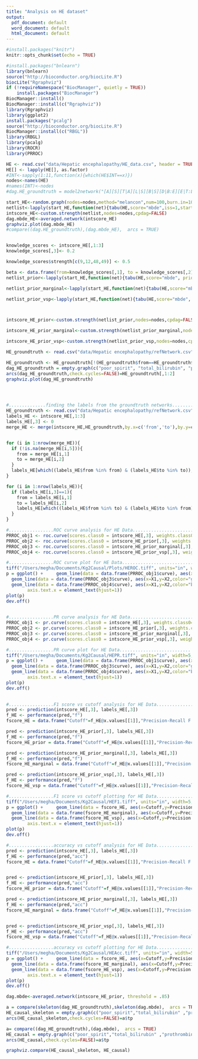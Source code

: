 ```yaml
---
title: "Analysis on HE dataset"
output:
  pdf_document: default
  word_document: default
  html_document: default
---
```


```r
#install.packages("knitr")
knitr::opts_chunk$set(echo = TRUE)
```


```r
#install.packages("bnlearn")
library(bnlearn)
source("http://bioconductor.org/biocLite.R")
biocLite("Rgraphviz")
if (!requireNamespace("BiocManager", quietly = TRUE))
    install.packages("BiocManager")
BiocManager::install()
BiocManager::install(c("Rgraphviz"))
library(Rgraphviz)
library(ggplot2)
install.packages("pcalg")
source("http://bioconductor.org/biocLite.R") 
BiocManager::install(c("RBGL"))
library(RBGL)
library(pcalg)
library(ROCR)
library(PRROC)
```


```r
HE <- read.csv("data/Hepatic encephalopathy/HE_data.csv", header = TRUE, stringsAsFactors=TRUE)
HE[] <- lapply(HE[], as.factor)
#INT<-sapply(1:11,function(x){which(HE$INT==x)})
nodes<-names(HE)
#names(INT)<-nodes
#dag.HE_groundtruth = model2network("[A][S][T|A][L|S][B|S][D|B:E][E|T:L][X|E]")

start_HE<-random.graph(nodes=nodes,method="melancon",num=100,burn.in=10^1, every=50)
netlist<-lapply(start_HE,function(net){tabu(HE,score="mbde",iss=1,start=net,tabu=50)})
intscore_HE<-custom.strength(netlist,nodes=nodes,cpdag=FALSE)
dag.mbde_HE<-averaged.network(intscore_HE)
graphviz.plot(dag.mbde_HE)
#compare((dag.HE_groundtruth),(dag.mbde_HE),  arcs = TRUE)


knowledge_scores <- intscore_HE[,1:3]
knowledge_scores[,3]<- 0.2

knowledge_scores$strength[c(9,12,48,49)] <- 0.5

beta <- data.frame(from=knowledge_scores[,1], to = knowledge_scores[,2], prob=knowledge_scores[,3],stringsAsFactors = FALSE)
netlist_prior<-lapply(start_HE,function(net){tabu(HE,score="mbde", prior = "cs",beta=beta,iss=1,start=net,tabu=50)})

netlist_prior_marginal<-lapply(start_HE,function(net){tabu(HE,score="mbde", prior = "marginal",iss=1,start=net,tabu=50)})

netlist_prior_vsp<-lapply(start_HE,function(net){tabu(HE,score="mbde", prior = "vsp",iss=1,start=net,tabu=50)})



intscore_HE_prior<-custom.strength(netlist_prior,nodes=nodes,cpdag=FALSE)

intscore_HE_prior_marginal<-custom.strength(netlist_prior_marginal,nodes=nodes,cpdag=FALSE)

intscore_HE_prior_vsp<-custom.strength(netlist_prior_vsp,nodes=nodes,cpdag=FALSE)
```

```r

HE_groundtruth <- read.csv("data/Hepatic encephalopathy/refNetwork.csv", header = TRUE, stringsAsFactors=FALSE)

HE_groundtruth <- HE_groundtruth[!(HE_groundtruth$from==HE_groundtruth$to),]
dag_HE_groundtruth = empty.graph(c("poor_spirit", "total_bilirubin", "prothrombin_time", "infection", "electrolyte_disorder", "diabete", "hepatorenal_syndrome", "HE" ),num=1)
arcs(dag_HE_groundtruth,check.cycles=FALSE)=HE_groundtruth[,1:2]
graphviz.plot(dag_HE_groundtruth)




#..............finding the labels from the groundtruth networks...............
HE_groundtruth <- read.csv("data/Hepatic encephalopathy/refNetwork.csv", header = TRUE)
labels_HE <- intscore_HE[,1:3]
labels_HE[,3] <- 0
merge_HE <- merge(intscore_HE,HE_groundtruth,by.x=c('from','to'),by.y=c('from','to'),all.x=TRUE)


for (i in 1:nrow(merge_HE)){
  if (!is.na(merge_HE[i,5])){
    from = merge_HE[i,1]
    to = merge_HE[i,2]
  }
  labels_HE[which((labels_HE$from %in% from) & (labels_HE$to %in% to)),3] <- 1
}

for (i in 1:nrow(labels_HE)){
  if (labels_HE[i,3]==1){
    from = labels_HE[i,1]
    to = labels_HE[i,2]
    labels_HE[which((labels_HE$from %in% to) & (labels_HE$to %in% from)),][3] <- 1
  }
}
```
```r
#.................ROC curve analysis for HE Data...........................
PRROC_obj1 <- roc.curve(scores.class0 = intscore_HE[,3], weights.class0=labels_HE[,3],curve=TRUE)
PRROC_obj2 <- roc.curve(scores.class0 = intscore_HE_prior[,3], weights.class0=labels_HE[,3],curve=TRUE)
PRROC_obj3 <- roc.curve(scores.class0 = intscore_HE_prior_marginal[,3], weights.class0=labels_HE[,3],curve=TRUE)
PRROC_obj4 <- roc.curve(scores.class0 = intscore_HE_prior_vsp[,3], weights.class0=labels_HE[,3],curve=TRUE)
```
```r
#.................ROC curve plot for HE Data...........................
tiff("/Users/megha/Documents/Kg2Causal/Plots/HEROC.tiff", units="in", width=5, height=5, res=600)
p = ggplot() +     geom_line(data = data.frame(PRROC_obj1$curve), aes(x=X1,y=X2,color="red")) + geom_line(data = data.frame(PRROC_obj2$curve), aes(x=X1,y=X2,color = "blue")) + 
  geom_line(data = data.frame(PRROC_obj3$curve), aes(x=X1,y=X2,color="green"))+
  geom_line(data = data.frame(PRROC_obj4$curve), aes(x=X1,y=X2,color="brown"))+ xlab('FP rate') + ylab('TP rate') + geom_smooth(span = 0.5) +scale_color_identity(name = "Method",breaks = c("blue","red","green","brown"))+theme(text = element_text(size=30),
        axis.text.x = element_text(hjust=1)) 
plot(p)
dev.off()
       
```
```r
#.................PR curve analysis for HE Data...........................
PRROC_obj1 <- pr.curve(scores.class0 = intscore_HE[,3], weights.class0=labels_HE[,3],curve=TRUE)
PRROC_obj2 <- pr.curve(scores.class0 = intscore_HE_prior[,3], weights.class0=labels_HE[,3],curve=TRUE)
PRROC_obj3 <- pr.curve(scores.class0 = intscore_HE_prior_marginal[,3], weights.class0=labels_HE[,3],curve=TRUE)
PRROC_obj4 <- pr.curve(scores.class0 = intscore_HE_prior_vsp[,3], weights.class0=labels_HE[,3],curve=TRUE)
```
```r
#.................PR curve plot for HE Data...........................
tiff("/Users/megha/Documents/Kg2Causal/HEPR.tiff", units="in", width=5, height=5, res=600)
p = ggplot() +     geom_line(data = data.frame(PRROC_obj1$curve), aes(x=X1,y=X2,color="red")) + geom_line(data = data.frame(PRROC_obj2$curve), aes(x=X1,y=X2,color = "blue")) + 
  geom_line(data = data.frame(PRROC_obj3$curve), aes(x=X1,y=X2,color="green"))+
  geom_line(data = data.frame(PRROC_obj4$curve), aes(x=X1,y=X2,color="brown"))+ xlab('Recall') + ylab('Precision') + geom_smooth(span = 0.5) +scale_color_identity(name = "Method",breaks = c("blue","red","green","brown"))+theme(text = element_text(size=30),
        axis.text.x = element_text(hjust=1)) 
plot(p)
dev.off()
       
```
```r
#.................F1 score vs cutoff analysis for HE Data...........................
pred <- prediction(intscore_HE[,3], labels_HE[,3])
f_HE <- performance(pred,"f")
fscore_HE = data.frame("Cutoff"=f_HE@x.values[[1]],"Precision-Recall F measure"=f_HE@y.values[[1]])

pred <- prediction(intscore_HE_prior[,3], labels_HE[,3])
f_HE <- performance(pred,"f")
fscore_HE_prior = data.frame("Cutoff"=f_HE@x.values[[1]],"Precision-Recall F measure"=f_HE@y.values[[1]])

pred <- prediction(intscore_HE_prior_marginal[,3], labels_HE[,3])
f_HE <- performance(pred,"f")
fscore_HE_marginal = data.frame("Cutoff"=f_HE@x.values[[1]],"Precision-Recall F measure"=f_HE@y.values[[1]])

pred <- prediction(intscore_HE_prior_vsp[,3], labels_HE[,3])
f_HE <- performance(pred,"f")
fscore_HE_vsp = data.frame("Cutoff"=f_HE@x.values[[1]],"Precision-Recall F measure"=f_HE@y.values[[1]])
```
```r
#.................F1 score vs cutoff plotting for HE Data...........................
tiff("/Users/megha/Documents/Kg2Causal/HEF1.tiff", units="in", width=5, height=5, res=600)
p = ggplot() +     geom_line(data = fscore_HE, aes(x=Cutoff,y=Precision.Recall.F.measure,color="red")) + geom_line(data = fscore_HE_prior, aes(x=Cutoff,y=Precision.Recall.F.measure,color = "blue")) + 
  geom_line(data = data.frame(fscore_HE_marginal), aes(x=Cutoff,y=Precision.Recall.F.measure,color="green"))+
  geom_line(data = data.frame(fscore_HE_vsp), aes(x=Cutoff,y=Precision.Recall.F.measure,color="brown"))+ xlab('Cutoff') + ylab('F1 measure') + geom_smooth(span = 0.5) +scale_color_identity(name = "Method",breaks = c("blue","red","green","brown"))+theme(text = element_text(size=30),
        axis.text.x = element_text(hjust=1)) 
plot(p)
dev.off()
```


```r
#.................accuracy vs cutoff analysis for HE Data.....................
pred <- prediction(intscore_HE[,3], labels_HE[,3])
f_HE <- performance(pred,"acc")
fscore_HE = data.frame("Cutoff"=f_HE@x.values[[1]],"Precision-Recall F measure"=f_HE@y.values[[1]])


pred <- prediction(intscore_HE_prior[,3], labels_HE[,3])
f_HE <- performance(pred,"acc")
fscore_HE_prior = data.frame("Cutoff"=f_HE@x.values[[1]],"Precision-Recall F measure"=f_HE@y.values[[1]])

pred <- prediction(intscore_HE_prior_marginal[,3], labels_HE[,3])
f_HE <- performance(pred,"acc")
fscore_HE_marginal = data.frame("Cutoff"=f_HE@x.values[[1]],"Precision-Recall F measure"=f_HE@y.values[[1]])


pred <- prediction(intscore_HE_prior_vsp[,3], labels_HE[,3])
f_HE <- performance(pred,"acc")
fscore_HE_vsp = data.frame("Cutoff"=f_HE@x.values[[1]],"Precision-Recall F measure"=f_HE@y.values[[1]])
```

```r
#.................accuracy vs cutoff plotting for HE Data...........................
tiff("/Users/megha/Documents/Kg2Causal/HEAcc.tiff", units="in", width=5, height=5, res=600)
p = ggplot() +     geom_line(data = fscore_HE, aes(x=Cutoff,y=Precision.Recall.F.measure,color="red")) + geom_line(data = fscore_HE_prior, aes(x=Cutoff,y=Precision.Recall.F.measure,color = "blue")) + 
  geom_line(data = data.frame(fscore_HE_marginal), aes(x=Cutoff,y=Precision.Recall.F.measure,color="green"))+
  geom_line(data = data.frame(fscore_HE_vsp), aes(x=Cutoff,y=Precision.Recall.F.measure,color="brown"))+ xlab('Cutoff') + ylab('Accuracy') + geom_smooth(span = 0.5) +scale_color_identity(name = "Method",breaks = c("blue","red","green","brown"))+theme(text = element_text(size=30),
        axis.text.x = element_text(hjust=1)) 
plot(p)
dev.off()       
```


```r
dag.mbde<-averaged.network(intscore_HE_prior, threshold = .85)

a = compare(skeleton(dag_HE_groundtruth),skeleton(dag.mbde),  arcs = TRUE)
HE_causal_skeleton = empty.graph(c("poor_spirit","total_bilirubin" ,"prothrombin_time","infection"          ,"electrolyte_disorder","diabete","hepatorenal_syndrome", "HE"),num=1)
arcs(HE_causal_skeleton,check.cycles=FALSE)=a$tp 

a= compare((dag_HE_groundtruth),(dag.mbde),  arcs = TRUE)
HE_causal = empty.graph(c("poor_spirit","total_bilirubin" ,"prothrombin_time","infection"          ,"electrolyte_disorder","diabete","hepatorenal_syndrome", "HE"),num=1)
arcs(HE_causal,check.cycles=FALSE)=a$tp

graphviz.compare(HE_causal_skeleton, HE_causal)
```






